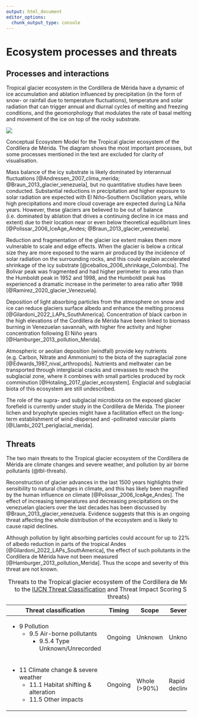 ```yaml
---
output: html_document
editor_options: 
  chunk_output_type: console
---
```

# Ecosystem processes and threats

## Processes and interactions

Tropical glacier ecosystem in the Cordillera de Mérida have a dynamic of ice accumulation and ablation influenced by precipitation (in the form of snow- or rainfall due to temperature fluctuations), temperature and solar radiation that can trigger annual and diurnal cycles of melting and freezing conditions, and the geomorphology that modulates the rate of basal melting and movement of the ice on top of the rocky substrate.


::: {#fig-CEM}

![](../assets/CEM-Venezuela-TGE.png)

Conceptual Ecosystem Model for the Tropical glacier ecosystem of the Cordillera de Mérida. The diagram shows the most important processes, but some processes mentioned in the text are excluded for clarity of visualisation.
:::

Mass balance of the icy substrate is likely dominated by interannual fluctuations [@Andressen_2007_clima_merida; @Braun_2013_glacier_venezuela], but no quantitative studies have been conducted. Substantial reductions in precipitation and higher exposure to solar radiation are expected with El Niño–Southern Oscillation years, while high precipitations and more cloud coverage are expected during La Niña years. However, these glaciers are believed to be out of balance (i.e. dominated by ablation that drives a continuing decline in ice mass and extent) due to their location near or even below theoretical equilibrium lines [@Polissar_2006_IceAge_Andes; @Braun_2013_glacier_venezuela].

Reduction and fragmentation of the glacier ice extent makes them more vulnerable to scale and edge effects. When the glacier is below a critical size they are more exposed to the warm air produced by the incidence of solar radiation on the surrounding rocks, and this could explain accelerated shrinkage of the icy substrate [@ceballos_2006_shrinkage_Colombia]. The Bolivar peak was fragmented and had higher perimeter to area ratio than the Humboldt peak in 1952 and 1998, and the Humboldt peak has experienced a dramatic increase in the perimeter to area ratio after 1998 [@Ramirez_2020_glacier_Venezuela].

Deposition of light absorbing particles from the atmosphere on snow and ice can reduce glaciers surface albedo and enhance the melting process [@Gilardoni_2022_LAPs_SouthAmerica]. Concentration of black carbon in the high elevations of the Cordillera de Mérida have been linked to biomass burning in Venezuelan savannah, with higher fire activity and higher concentration following El Niño years [@Hamburger_2013_pollution_Merida].

Atmospheric or aeolian deposition (windfall) provide key nutrients (e.g. Carbon, Nitrate and Ammonium) to the biota of the supraglacial zone [@Edwards_1987_nival_arthropods]. Nutrients and meltwater can be transported through interglacial cracks and crevasses to reach the subglacial zone, where it combines with small particles produced by rock comminution [@Hotaling_2017_glacier_ecosystem].  Englacial and subglacial biota of this ecosystem are still undescribed.

The role of the supra- and subglacial microbiota on the exposed glacier forefield is currently under study in the Cordillera de Mérida. The pioneer lichen and bryophyte species might have a facilitation effect on the long-term establishment of wind-dispersed and -pollinated vascular plants [@Llambi_2021_periglacial_merida].

## Threats

The two main threats to the Tropical glacier ecosystem of the Cordillera de Mérida are climate changes and severe weather, and pollution by air borne pollutants (@tbl-threats).

Reconstruction of glacier advances in the last 1500 years highlights their sensibility to natural changes in climate, and this has likely been magnified by the human influence on climate [@Polissar_2006_IceAge_Andes]. The effect of increasing temperatures and decreasing precipitations  on the venezuelan glaciers over the last decades has been discussed by @Braun_2013_glacier_venezuela. Evidence suggests that this is an ongoing threat affecting the whole distribution of the ecosystem and is likely to cause rapid declines.

Although pollution by light absorbing particles could account for up to 22% of albedo reduction in parts of the tropical Andes [@Gilardoni_2022_LAPs_SouthAmerica], the effect of such pollutants in the Cordillera de Mérida have not been measured [@Hamburger_2013_pollution_Merida]. Thus the scope and severity of this threat are not known.

+-----------------------------------------+---------+--------------+----------------+-------------+
| Threat classification                   | Timing  | Scope        |  Severity      | Score       |
+=========================================+=========+==============+================+=============+
| - 9 Pollution                           | Ongoing | Unknown      | Unknown        | Unknown     |
|   - 9.5 Air-borne pollutants            |         |              |                |             |
|     - 9.5.4 Type Unknown/Unrecorded     |         |              |                |             |
+-----------------------------------------+---------+--------------+----------------+-------------+
| - 11 Climate change & severe weather    | Ongoing | Whole (>90%) | Rapid declines | High Impact |
|   - 11.1 Habitat shifting & alteration  |         |              |                |             |
|   - 11.5 Other impacts                  |         |              |                |             |
+-----------------------------------------+---------+--------------+----------------+-------------+
: Threats to the Tropical glacier ecosystem of the Cordillera de Mérida according to the [IUCN Threat Classification](https://www.iucnredlist.org/resources/threat-classification-scheme) and Threat Impact Scoring System {#tbl-threats}

